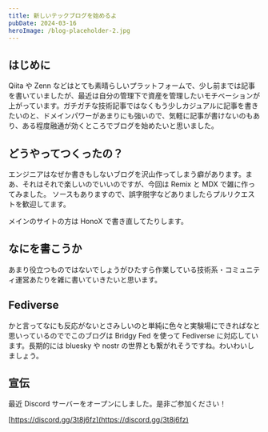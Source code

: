 ```yaml
---
title: 新しいテックブログを始めるよ
pubDate: 2024-03-16
heroImage: /blog-placeholder-2.jpg
---
```


## はじめに

Qiita や Zenn などはとても素晴らしいプラットフォームで、少し前までは記事を書いていましたが、最近は自分の管理下で資産を管理したいモチベーションが上がっています。ガチガチな技術記事ではなくもう少しカジュアルに記事を書きたいのと、ドメインパワーがあまりにも強いので、気軽に記事が書けないのもあり、ある程度融通が効くところでブログを始めたいと思いました。

## どうやってつくったの？

エンジニアはなぜか書きもしないブログを沢山作ってしまう癖があります。まあ、それはそれで楽しいのでいいのですが、今回は Remix と MDX で雑に作ってみました。
ソースもありますので、誤字脱字などありましたらプルリクエストを歓迎してます。

メインのサイトの方は HonoX で書き直してたりします。

## なにを書こうか

あまり役立つものではないでしょうがひたすら作業している技術系・コミュニティ運営あたりを雑に書いていきたいと思います。

## Fediverse

かと言ってなにも反応がないとさみしいのと単純に色々と実験場にできればなと思いっているのででこのブログは Bridgy Fed を使って Fediverse に対応しています。長期的には bluesky や nostr の世界とも繋がれそうですね。わいわいしましょう。

## 宣伝

最近 Discord サーバーをオープンにしました。是非ご参加ください！

[https://discord.gg/3t8j6fz](https://discord.gg/3t8j6fz)
